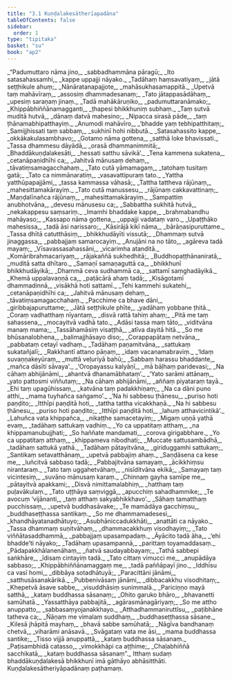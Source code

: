 ```yaml
---
title: "3.1 Kuṇḍalakesātherīapadāna"
tableOfContents: false
sidebar:
  order: 1
type: "tipitaka"
basket: "su"
book: "ap2"
---
```



<DynamicBreadcrumb />

<Division number="1" book="ap2" bookNo="20" page="24">

<Paragraph number="694" type="verses" book="ap2">
_“Padumuttaro nāma jino,_  
_sabbadhammāna pāragū;_  
_Ito satasahassamhi,_  
_kappe uppajji nāyako._  

</Paragraph>

</Division>
<Division number="2" book="ap2" bookNo="20" page="24">

<Paragraph number="695" type="verses" book="ap2">
_Tadāhaṃ haṃsavatiyaṃ,_  
_jātā seṭṭhikule ahuṃ;_  
_Nānāratanapajjote,_  
_mahāsukhasamappitā._  

</Paragraph>

</Division>
<Division number="3" book="ap2" bookNo="20" page="24">

<Paragraph number="696" type="verses" book="ap2">
_Upetvā taṃ mahāvīraṃ,_  
_assosiṃ dhammadesanaṃ;_  
_Tato jātappasādāhaṃ,_  
_upesiṃ saraṇaṃ jinaṃ._  

</Paragraph>

</Division>
<Division number="4" book="ap2" bookNo="20" page="24">

<Paragraph number="697" type="verses" book="ap2">
_Tadā mahākāruṇiko,_  
_padumuttaranāmako;_  
_Khippābhiññānamagganti,_  
_ṭhapesi bhikkhuniṃ subhaṃ._  

</Paragraph>

</Division>
<Division number="5" book="ap2" bookNo="20" page="24">

<Paragraph number="698" type="verses" book="ap2">
_Taṃ sutvā muditā hutvā,_  
_dānaṃ datvā mahesino;_  
_Nipacca sirasā pāde,_  
_taṃ ṭhānamabhipatthayiṃ._  

</Paragraph>

</Division>
<Division number="6" book="ap2" bookNo="20" page="24">

<Paragraph number="699" type="verses" book="ap2">
_Anumodi mahāvīro,_  
_‘bhadde yaṃ tebhipatthitaṃ;_  
_Samijjhissati taṃ sabbaṃ,_  
_sukhinī hohi nibbutā._  

</Paragraph>

</Division>
<Division number="7" book="ap2" bookNo="20" page="24">

<Paragraph number="700" type="verses" book="ap2">
_Satasahassito kappe,_  
_okkākakulasambhavo;_  
_Gotamo nāma gottena,_  
_satthā loke bhavissati._  

</Paragraph>

</Division>
<Division number="8" book="ap2" bookNo="20" page="24">

<Paragraph number="701" type="verses" book="ap2">
_Tassa dhammesu dāyādā,_  
_orasā dhammanimmitā;_  
_Bhaddākuṇḍalakesāti,_  
_hessati satthu sāvikā’._  

</Paragraph>

</Division>
<Division number="9" book="ap2" bookNo="20" page="25">

<Paragraph number="702" type="verses" book="ap2">
_Tena kammena sukatena,_  
_cetanāpaṇidhīhi ca;_  
_Jahitvā mānusaṃ dehaṃ,_  
_tāvatiṃsamagacchahaṃ._  

</Paragraph>

</Division>
<Division number="10" book="ap2" bookNo="20" page="25">

<Paragraph number="703" type="verses" book="ap2">
_Tato cutā yāmamagaṃ,_  
_tatohaṃ tusitaṃ gatā;_  
_Tato ca nimmānaratiṃ,_  
_vasavattipuraṃ tato._  

</Paragraph>

</Division>
<Division number="11" book="ap2" bookNo="20" page="25">

<Paragraph number="704" type="verses" book="ap2">
_Yattha yatthūpapajjāmi,_  
_tassa kammassa vāhasā;_  
_Tattha tattheva rājūnaṃ,_  
_mahesittamakārayiṃ._  

</Paragraph>

</Division>
<Division number="12" book="ap2" bookNo="20" page="25">

<Paragraph number="705" type="verses" book="ap2">
_Tato cutā manussesu,_  
_rājūnaṃ cakkavattinaṃ;_  
_Maṇḍalīnañca rājūnaṃ,_  
_mahesittamakārayiṃ._  

</Paragraph>

</Division>
<Division number="13" book="ap2" bookNo="20" page="25">

<Paragraph number="706" type="verses" book="ap2">
_Sampattiṃ anubhotvāna,_  
_devesu mānusesu ca;_  
_Sabbattha sukhitā hutvā,_  
_nekakappesu saṃsariṃ._  

</Paragraph>

</Division>
<Division number="14" book="ap2" bookNo="20" page="25">

<Paragraph number="707" type="verses" book="ap2">
_Imamhi bhaddake kappe,_  
_brahmabandhu mahāyaso;_  
_Kassapo nāma gottena,_  
_uppajji vadataṃ varo._  

</Paragraph>

</Division>
<Division number="15" book="ap2" bookNo="20" page="25">

<Paragraph number="708" type="verses" book="ap2">
_Upaṭṭhāko mahesissa,_  
_tadā āsi narissaro;_  
_Kāsirājā kikī nāma,_  
_bārāṇasipuruttame._  

</Paragraph>

</Division>
<Division number="16" book="ap2" bookNo="20" page="25">

<Paragraph number="709" type="verses" book="ap2">
_Tassa dhītā catutthāsiṃ,_  
_bhikkhudāyīti vissutā;_  
_Dhammaṃ sutvā jinaggassa,_  
_pabbajjaṃ samarocayiṃ._  

</Paragraph>

</Division>
<Division number="17" book="ap2" bookNo="20" page="25">

<Paragraph number="710" type="verses" book="ap2">
_Anujāni na no tāto,_  
_agāreva tadā mayaṃ;_  
_Vīsavassasahassāni,_  
_vicarimha atanditā._  

</Paragraph>

</Division>
<Division number="18" book="ap2" bookNo="20" page="25">

<Paragraph number="711" type="verses" book="ap2">
_Komāribrahmacariyaṃ,_  
_rājakaññā sukhedhitā;_  
_Buddhopaṭṭhānaniratā,_  
_muditā satta dhītaro._  

</Paragraph>

</Division>
<Division number="19" book="ap2" bookNo="20" page="25">

<Paragraph number="712" type="verses" book="ap2">
_Samaṇī samaṇaguttā ca,_  
_bhikkhunī bhikkhudāyikā;_  
_Dhammā ceva sudhammā ca,_  
_sattamī saṃghadāyikā._  

</Paragraph>

</Division>
<Division number="20" book="ap2" bookNo="20" page="25">

<Paragraph number="713" type="verses" book="ap2">
_Khemā uppalavaṇṇā ca,_  
_paṭācārā ahaṃ tadā;_  
_Kisāgotamī dhammadinnā,_  
_visākhā hoti sattamī._  

</Paragraph>

</Division>
<Division number="21" book="ap2" bookNo="20" page="26">

<Paragraph number="714" type="verses" book="ap2">
_Tehi kammehi sukatehi,_  
_cetanāpaṇidhīhi ca;_  
_Jahitvā mānusaṃ dehaṃ,_  
_tāvatiṃsamagacchahaṃ._  

</Paragraph>

</Division>
<Division number="22" book="ap2" bookNo="20" page="26">

<Paragraph number="715" type="verses" book="ap2">
_Pacchime ca bhave dāni,_  
_giribbajapuruttame;_  
_Jātā seṭṭhikule phīte,_  
_yadāhaṃ yobbane ṭhitā._  

</Paragraph>

</Division>
<Division number="23" book="ap2" bookNo="20" page="26">

<Paragraph number="716" type="verses" book="ap2">
_Coraṃ vadhatthaṃ nīyantaṃ,_  
_disvā rattā tahiṃ ahaṃ;_  
_Pitā me taṃ sahassena,_  
_mocayitvā vadhā tato._  

</Paragraph>

</Division>
<Division number="24" book="ap2" bookNo="20" page="26">

<Paragraph number="717" type="verses" book="ap2">
_Adāsi tassa maṃ tāto,_  
_viditvāna manaṃ mama;_  
_Tassāhamāsiṃ visaṭṭhā,_  
_atīva dayitā hitā._  

</Paragraph>

</Division>
<Division number="25" book="ap2" bookNo="20" page="26">

<Paragraph number="718" type="verses" book="ap2">
_So me bhūsanalobhena,_  
_balimajjhāsayo diso;_  
_Corappapātaṃ netvāna,_  
_pabbataṃ cetayī vadhaṃ._  

</Paragraph>

</Division>
<Division number="26" book="ap2" bookNo="20" page="26">

<Paragraph number="719" type="verses" book="ap2">
_Tadāhaṃ paṇamitvāna,_  
_sattukaṃ sukatañjalī;_  
_Rakkhantī attano pāṇaṃ,_  
_idaṃ vacanamabraviṃ._  

</Paragraph>

</Division>
<Division number="27" book="ap2" bookNo="20" page="26">

<Paragraph number="720" type="verses" book="ap2">
_‘Idaṃ suvaṇṇakeyūraṃ,_  
_muttā veḷuriyā bahū;_  
_Sabbaṃ harassu bhaddante,_  
_mañca dāsīti sāvaya’._  

</Paragraph>

</Division>
<Division number="28" book="ap2" bookNo="20" page="26">

<Paragraph number="721" type="verses" book="ap2">
_‘Oropayassu kalyāṇī,_  
_mā bāḷhaṃ paridevasi;_  
_Na cāhaṃ abhijānāmi,_  
_ahantvā dhanamābhataṃ’._  

</Paragraph>

</Division>
<Division number="29" book="ap2" bookNo="20" page="26">

<Paragraph number="722" type="verses" book="ap2">
_‘Yato sarāmi attānaṃ,_  
_yato pattosmi viññutaṃ;_  
_Na cāhaṃ abhijānāmi,_  
_aññaṃ piyataraṃ tayā._  

</Paragraph>

</Division>
<Division number="30" book="ap2" bookNo="20" page="26">

<Paragraph number="723" type="verses" book="ap2">
_Ehi taṃ upagūhissaṃ,_  
_katvāna taṃ padakkhiṇaṃ;_  
_Na ca dāni puno atthi,_  
_mama tuyhañca saṅgamo’._  

</Paragraph>

</Division>
<Division number="31" book="ap2" bookNo="20" page="27">

<Paragraph number="724" type="verses" book="ap2">
_‘Na hi sabbesu ṭhānesu,_  
_puriso hoti paṇḍito;_  
_Itthīpi paṇḍitā hoti,_  
_tattha tattha vicakkhaṇā._  

</Paragraph>

</Division>
<Division number="32" book="ap2" bookNo="20" page="27">

<Paragraph number="725" type="verses" book="ap2">
_Na hi sabbesu ṭhānesu,_  
_puriso hoti paṇḍito;_  
_Itthīpi paṇḍitā hoti,_  
_lahuṃ atthavicintikā’._  

</Paragraph>

</Division>
<Division number="33" book="ap2" bookNo="20" page="27">

<Paragraph number="726" type="verses" book="ap2">
_Lahuñca vata khippañca,_  
_nikaṭṭhe samacetayiṃ;_  
_Migaṃ uṇṇā yathā evaṃ,_  
_tadāhaṃ sattukaṃ vadhiṃ._  

</Paragraph>

</Division>
<Division number="34" book="ap2" bookNo="20" page="27">

<Paragraph number="727" type="verses" book="ap2">
_Yo ca uppatitaṃ atthaṃ,_  
_na khippamanubujjhati;_  
_So haññate mandamati,_  
_corova girigabbhare._  

</Paragraph>

</Division>
<Division number="35" book="ap2" bookNo="20" page="27">

<Paragraph number="728" type="verses" book="ap2">
_Yo ca uppatitaṃ atthaṃ,_  
_khippameva nibodhati;_  
_Muccate sattusambādhā,_  
_tadāhaṃ sattukā yathā._  

</Paragraph>

</Division>
<Division number="36" book="ap2" bookNo="20" page="27">

<Paragraph number="729" type="verses" book="ap2">
_Tadāhaṃ pātayitvāna,_  
_giriduggamhi sattukaṃ;_  
_Santikaṃ setavatthānaṃ,_  
_upetvā pabbajiṃ ahaṃ._  

</Paragraph>

</Division>
<Division number="37" book="ap2" bookNo="20" page="27">

<Paragraph number="730" type="verses" book="ap2">
_Saṇḍāsena ca kese me,_  
_luñcitvā sabbaso tadā;_  
_Pabbajitvāna samayaṃ,_  
_ācikkhiṃsu nirantaraṃ._  

</Paragraph>

</Division>
<Division number="38" book="ap2" bookNo="20" page="27">

<Paragraph number="731" type="verses" book="ap2">
_Tato taṃ uggahetvāhaṃ,_  
_nisīditvāna ekikā;_  
_Samayaṃ taṃ vicintesiṃ,_  
_suvāno mānusaṃ karaṃ._  

</Paragraph>

</Division>
<Division number="39" book="ap2" bookNo="20" page="27">

<Paragraph number="732" type="verses" book="ap2">
_Chinnaṃ gayha samīpe me,_  
_pātayitvā apakkami;_  
_Disvā nimittamalabhiṃ,_  
_hatthaṃ taṃ puḷavākulaṃ._  

</Paragraph>

</Division>
<Division number="40" book="ap2" bookNo="20" page="27">

<Paragraph number="733" type="verses" book="ap2">
_Tato uṭṭhāya saṃviggā,_  
_apucchiṃ sahadhammike;_  
_Te avocuṃ ‘vijānanti,_  
_taṃ atthaṃ sakyabhikkhavo’._  

</Paragraph>

</Division>
<Division number="41" book="ap2" bookNo="20" page="27">

<Paragraph number="734" type="verses" book="ap2">
_Sāhaṃ tamatthaṃ pucchissaṃ,_  
_upetvā buddhasāvake;_  
_Te mamādāya gacchiṃsu,_  
_buddhaseṭṭhassa santikaṃ._  

</Paragraph>

</Division>
<Division number="42" book="ap2" bookNo="20" page="28">

<Paragraph number="735" type="verses" book="ap2">
_So me dhammamadesesi,_  
_khandhāyatanadhātuyo;_  
_Asubhāniccadukkhāti,_  
_anattāti ca nāyako._  

</Paragraph>

</Division>
<Division number="43" book="ap2" bookNo="20" page="28">

<Paragraph number="736" type="verses" book="ap2">
_Tassa dhammaṃ suṇitvāhaṃ,_  
_dhammacakkhuṃ visodhayiṃ;_  
_Tato viññātasaddhammā,_  
_pabbajjaṃ upasampadaṃ._  

</Paragraph>

</Division>
<Division number="44" book="ap2" bookNo="20" page="28">

<Paragraph number="737" type="verses" book="ap2">
_Āyācito tadā āha,_  
_‘ehi bhadde’ti nāyako;_  
_Tadāhaṃ upasampannā,_  
_parittaṃ toyamaddasaṃ._  

</Paragraph>

</Division>
<Division number="45" book="ap2" bookNo="20" page="28">

<Paragraph number="738" type="verses" book="ap2">
_Pādapakkhālanenāhaṃ,_  
_ñatvā saudayabbayaṃ;_  
_Tathā sabbepi saṅkhāre,_  
_īdisaṃ cintayiṃ tadā._  

</Paragraph>

</Division>
<Division number="46" book="ap2" bookNo="20" page="28">

<Paragraph number="739" type="verses" book="ap2">
_Tato cittaṃ vimucci me,_  
_anupādāya sabbaso;_  
_Khippābhiññānamaggaṃ me,_  
_tadā paññāpayī jino._  

</Paragraph>

</Division>
<Division number="47" book="ap2" bookNo="20" page="28">

<Paragraph number="740" type="verses" book="ap2">
_Iddhīsu ca vasī homi,_  
_dibbāya sotadhātuyā;_  
_Paracittāni jānāmi,_  
_satthusāsanakārikā._  

</Paragraph>

</Division>
<Division number="48" book="ap2" bookNo="20" page="28">

<Paragraph number="741" type="verses" book="ap2">
_Pubbenivāsaṃ jānāmi,_  
_dibbacakkhu visodhitaṃ;_  
_Khepetvā āsave sabbe,_  
_visuddhāsiṃ sunimmalā._  

</Paragraph>

</Division>
<Division number="49" book="ap2" bookNo="20" page="28">

<Paragraph number="742" type="verses" book="ap2">
_Pariciṇṇo mayā satthā,_  
_kataṃ buddhassa sāsanaṃ;_  
_Ohito garuko bhāro,_  
_bhavanetti samūhatā._  

</Paragraph>

</Division>
<Division number="50" book="ap2" bookNo="20" page="28">

<Paragraph number="743" type="verses" book="ap2">
_Yassatthāya pabbajitā,_  
_agārasmānagāriyaṃ;_  
_So me attho anuppatto,_  
_sabbasaṃyojanakkhayo._  

</Paragraph>

</Division>
<Division number="51" book="ap2" bookNo="20" page="28">

<Paragraph number="744" type="verses" book="ap2">
_Atthadhammaniruttīsu,_  
_paṭibhāne tatheva ca;_  
_Ñāṇaṃ me vimalaṃ suddhaṃ,_  
_buddhaseṭṭhassa sāsane._  

</Paragraph>

</Division>
<Division number="52" book="ap2" bookNo="20" page="28">

<Paragraph number="745" type="verses" book="ap2">
_Kilesā jhāpitā mayhaṃ,_  
_bhavā sabbe samūhatā;_  
_Nāgīva bandhanaṃ chetvā,_  
_viharāmi anāsavā._  

</Paragraph>

</Division>
<Division number="53" book="ap2" bookNo="20" page="29">

<Paragraph number="746" type="verses" book="ap2">
_Svāgataṃ vata me āsi,_  
_mama buddhassa santike;_  
_Tisso vijjā anuppattā,_  
_kataṃ buddhassa sāsanaṃ._  

</Paragraph>

</Division>
<Division number="54" book="ap2" bookNo="20" page="29">

<Paragraph number="747" type="verses" book="ap2">
_Paṭisambhidā catasso,_  
_vimokkhāpi ca aṭṭhime;_  
_Chaḷabhiññā sacchikatā,_  
_kataṃ buddhassa sāsanaṃ”._  

</Paragraph>

<Paragraph number="748" book="ap2">
Itthaṃ sudaṃ bhaddākuṇḍalakesā bhikkhunī imā gāthāyo abhāsitthāti.

</Paragraph>
</Division>

<Paragraph number="749" type="center" book="ap2">
Kuṇḍalakesātheriyāpadānaṃ paṭhamaṃ.
</Paragraph>